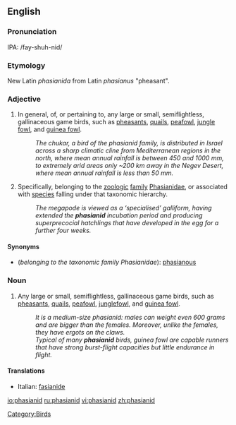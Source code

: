 {{wikipedia}}
==English==

===Pronunciation===
IPA: /fay-shuh-nid/

===Etymology===
New Latin ''phasianida'' from Latin ''phasianus'' "pheasant".

===Adjective===
{{en-adj}}

# In general, of, or pertaining to, any large or small, semiflightless, gallinaceous game birds, such as [[pheasant]]s, [[quail]]s, [[peafowl]], [[jungle fowl]], and [[guinea fowl]].
#:''The chukar, a bird of the phasianid family, is distributed in Israel across a sharp climatic cline from Mediterranean regions in the north, where mean annual rainfall is between 450 and 1000 mm, to extremely arid areas only ~200 km away in the Negev Desert, where mean annual rainfall is less than 50 mm.''
# Specifically, belonging to the [[zoologic]] [[family]] [[Phasianidae]], or associated with [[species]] falling under that taxonomic hierarchy.
#:''The megapode is viewed as a ‘specialised’ galliform, having extended the '''phasianid''' incubation period and producing superprecocial hatchlings that have developed in the egg for a further four weeks.''

====Synonyms====
*(''belonging to the taxonomic family Phasianidae''): [[phasianous]]

===Noun===
{{en-noun}}

# Any large or small, semiflightless, gallinaceous game birds, such as [[pheasant]]s, [[quail]]s, [[peafowl]], [[junglefowl]], and [[guinea fowl]].
#:''It is a medium-size phasianid: males can weight even 600 grams and are bigger than the females. Moreover, unlike the females, they have ergots on the claws.''
#:''Typical of many '''phasianid''' birds, guinea fowl are capable runners that have strong burst-flight capacities but little endurance in flight.''

====Translations====
{{top}}
*Italian: [[fasianide]] {{m}}
{{mid}}

{{bottom}}

[[Category:Birds]]
[[io:phasianid]]
[[ru:phasianid]]
[[vi:phasianid]]
[[zh:phasianid]]